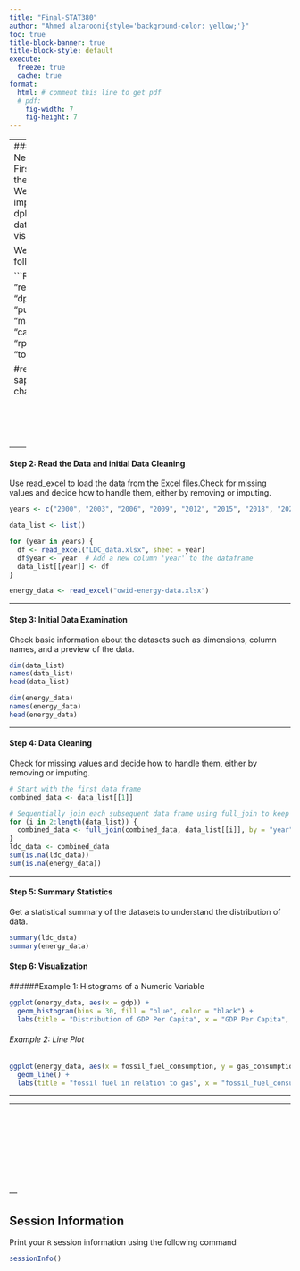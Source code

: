 ```yaml
---
title: "Final-STAT380"
author: "Ahmed alzarooni{style='background-color: yellow;'}"
toc: true
title-block-banner: true
title-block-style: default
execute: 
  freeze: true
  cache: true
format:
  html: # comment this line to get pdf
  # pdf: 
    fig-width: 7
    fig-height: 7
---
```



---
#### Step 1: Load Necessary Libraries
First, ensure you have the necessary libraries. We'll use readxl to import Excel files and dplyr and ggplot2 for data manipulation and visualization.

We will need the following packages:


```R
packages <- c(
  "readxl",
  "tibble",
  "dplyr", 
  "readr", 
  "tidyr", 
  "purrr", 
  "broom",
  "magrittr",
  "corrplot",
  "caret",
  "rpart",
  "rpart.plot",
  "e1071",
  "torch", 
  "luz"
)

#renv::install(packages)
sapply(packages,library, character.only=T)
```

<br><br><br><br>
---

#### Step 2: Read the Data and initial Data Cleaning
Use read_excel to load the data from the Excel files.Check for missing values and decide how to handle them, either by removing or imputing.


```R
years <- c("2000", "2003", "2006", "2009", "2012", "2015", "2018", "2021", "2024")

data_list <- list()

for (year in years) {
  df <- read_excel("LDC_data.xlsx", sheet = year)
  df$year <- year  # Add a new column 'year' to the dataframe
  data_list[[year]] <- df
}

energy_data <- read_excel("owid-energy-data.xlsx")

```

---

#### Step 3: Initial Data Examination
Check basic information about the datasets such as dimensions, column names, and a preview of the data.


```R
dim(data_list)
names(data_list)
head(data_list)

dim(energy_data)
names(energy_data)
head(energy_data)

```

---

#### Step 4: Data Cleaning
Check for missing values and decide how to handle them, either by removing or imputing.

```R
# Start with the first data frame
combined_data <- data_list[[1]]

# Sequentially join each subsequent data frame using full_join to keep all data
for (i in 2:length(data_list)) {
  combined_data <- full_join(combined_data, data_list[[i]], by = "year")
}
ldc_data <- combined_data
sum(is.na(ldc_data))
sum(is.na(energy_data))


```



---

#### Step 5: Summary Statistics
Get a statistical summary of the datasets to understand the distribution of data.

```R
summary(ldc_data)
summary(energy_data)

```


#### Step 6: Visualization
######Example 1: Histograms of a Numeric Variable

```R
ggplot(energy_data, aes(x = gdp)) +
  geom_histogram(bins = 30, fill = "blue", color = "black") +
  labs(title = "Distribution of GDP Per Capita", x = "GDP Per Capita", y = "Frequency")

```

###### Example 2: Line Plot

```R
ggplot(energy_data, aes(x = fossil_fuel_consumption, y = gas_consumption)) +
  geom_line() +
  labs(title = "fossil fuel in relation to gas", x = "fossil_fuel_consumption", y = "gas_consumption")
```

---






---




:::{.hidden unless-format="pdf"}
\pagebreak
:::

<br><br><br><br>
<br><br><br><br>
---



::: {.callout-note collapse="true"}
## Session Information

Print your `R` session information using the following command

```R
sessionInfo()
```
:::